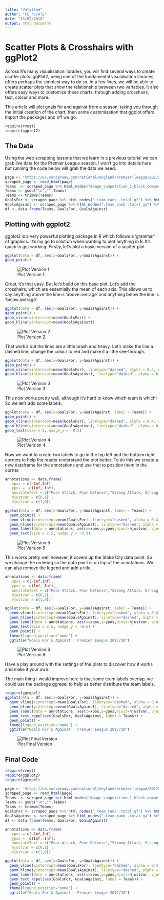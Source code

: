```yaml
---
title: "Untitled"
author: "FC_rSTATS"
date: "13/02/2018"
output: html_document
---
```

# Scatter Plots & Crosshairs with ggPlot2

Across R’s many visualisation libraries, you will find several ways to create scatter plots. ggPlot2, being one of the fundamental visualisation libraries, offers perhaps the simplest way to do so. In a few lines, we will be able to create scatter plots that show the relationship between two variables. It also offers easy ways to customise these charts, through adding crosshairs, text, colour and more.

This article will plot goals for and against from a season, taking you through the initial creation of the chart, then some customisation that ggplot offers. Import the packages and off we go.

```r
require(rvest)
require(ggplot2)
```

## The Data

Using the web scrapping lessons that we learn in a previous tutorial we can grab live data for the Premier League season. I won't go into details here but running the code below will grab the data we need. 

```r
page <- "https://uk.soccerway.com/national/england/premier-league/20172018/regular-season/r41547/?ICID=SN_01_01"
scraped_page <- read_html(page)
Teams  <- scraped_page %>% html_nodes("#page_competition_1_block_competition_tables_6_block_competition_league_table_1_table .large-link") %>% html_text() %>% as.character()
Teams <- gsub("\n","",Teams)
Teams <- trimws(Teams)
GoalsFor <- scraped_page %>% html_nodes(".team_rank .total_gf") %>% html_text() %>% as.numeric()
GoalsAgainst <- scraped_page %>% html_nodes(".team_rank .total_ga") %>% html_text() %>% as.numeric()
df <- data.frame(Teams, GoalsFor, GoalsAgainst)
```

## Plotting with ggplot2

ggplot2 is a very powerful plotting package in R which follows a 'grammar' of graphics. It's  my go to solution when wanting to plot anything in R. It's quick to get working. Firstly, let's plot a basic version of a scatter plot.

```r
ggplot(data = df, aes(x=GoalsFor, y=GoalsAgainst)) + 
geom_point() 
```

![Plot Version 1](/Users/Joe/plot1.png)

Great, it's that easy. But let's build on this base plot. Let's add the crosshairs, which are essentially the mean of each axis. This allows us to say anything above the line is 'above average' and anything below the line is 'below average'.

```r
ggplot(data = df, aes(x=GoalsFor, y=GoalsAgainst)) + 
geom_point() +
geom_vline(xintercept=mean(GoalsFor)) +
geom_hline(yintercept=mean(GoalsAgainst))
```

![Plot Version 2](/Users/Joe/plot2.png)

That work's but the lines are a little brash and heavy. Let's make the line a dashed line, change the colour to red and make it a little see-through. 

```r
ggplot(data = df, aes(x=GoalsFor, y=GoalsAgainst)) + 
geom_point() +
geom_vline(xintercept=mean(GoalsFor), linetype="dashed", alpha = 0.4, colour = "red") +
geom_hline(yintercept=mean(GoalsAgainst), linetype="dashed", alpha = 0.4, colour = "red")
```

![Plot Version 3](/Users/Joe/plot3.png)

This now works pretty well, although it's hard to know which team is which! So we let's add some labels. 

```r
ggplot(data = df, aes(x=GoalsFor, y=GoalsAgainst, label = Teams)) + 
geom_point() +
geom_vline(xintercept=mean(GoalsFor), linetype="dashed", alpha = 0.4, colour = "red") +
geom_hline(yintercept=mean(GoalsAgainst), linetype="dashed", alpha = 0.4, colour = "red") +
geom_text(size = 2, nudge_y = -0.5)
```

![Plot Version 4](/Users/Joe/plot4.png)

Now we want to create two labels to go in the top left and the bottom right corners to help the reader understand the plot better. To do this we create a new dataframe for the annotations and use that to position them in the corner. 

```r
annotations <- data.frame(
   xpos = c(-Inf,Inf),
   ypos =  c(Inf,-Inf),
   annotateText = c("Poor Attack, Poor Defense","Strong Attack, Strong Defense"),
   hjustvar = c(0,1) ,
   vjustvar = c(1,0))

ggplot(data = df, aes(x=GoalsFor, y=GoalsAgainst, label = Teams)) + 
  geom_point() + 
  geom_vline(xintercept=mean(GoalsFor), linetype="dashed", alpha = 0.4, colour = "red") +
  geom_hline(yintercept=mean(GoalsAgainst), linetype="dashed", alpha = 0.4, colour = "red") +
  geom_label(data = annotations, aes(x=xpos,y=ypos,hjust=hjustvar, vjust=vjustvar,label=annotateText, colour = "red")) +
  geom_text(size = 2.5, nudge_y = -0.5)
```

![Plot Version 5](/Users/Joe/plot5.png)

This works pretty well however, it covers up the Stoke City data point. So we change the ordering so the data point is on top of the annotations. We can also remove the legend and add a title. 

```r
annotations <- data.frame(
   xpos = c(-Inf,Inf),
   ypos =  c(Inf,-Inf),
   annotateText = c("Poor Attack, Poor Defense","Strong Attack, Strong Defense"),
   hjustvar = c(0,1) ,
   vjustvar = c(1,0))

ggplot(data = df, aes(x=GoalsFor, y=GoalsAgainst, label = Teams)) + 
  geom_vline(xintercept=mean(GoalsFor), linetype="dashed", alpha = 0.4, colour = "red") +
  geom_hline(yintercept=mean(GoalsAgainst), linetype="dashed", alpha = 0.4, colour = "red") +
  geom_label(data = annotations, aes(x=xpos,y=ypos,hjust=hjustvar, vjust=vjustvar,label=annotateText, colour = "red", size = 1)) +
  geom_text(size = 2.5, nudge_y = -0.5) +
  geom_point() +
  theme(legend.position="none") +
  ggtitle("Goals For & Against : Premier League 2017/18")
```

![Plot Version 6](/Users/Joe/plot6.png)

Have a play around with the settings of the plots to discover how it works and make it your own. 

The main thing I would improve here is that some team labels overlap, we could use the package ggrepel to help us better distribute the team labels. 


```r
require(ggrepel)
ggplot(data = df, aes(x=GoalsFor, y=GoalsAgainst)) + 
  geom_vline(xintercept=mean(GoalsFor), linetype="dashed", alpha = 0.4, colour = "red") +
  geom_hline(yintercept=mean(GoalsAgainst), linetype="dashed", alpha = 0.4, colour = "red") +
  geom_label(data = annotations, aes(x=xpos,y=ypos,hjust=hjustvar, vjust=vjustvar,label=annotateText, colour = "red", size = 1)) +
  geom_text_repel(aes(GoalsFor, GoalsAgainst, label = Teams)) +
  geom_point() +
  theme(legend.position="none") +
  ggtitle("Goals For & Against : Premier League 2017/18")
```

![Plot Final Version](/Users/Joe/plot7.png)

## Final Code

```r
require(rvest)
require(ggplot2)
require(ggrepel)

page <- "https://uk.soccerway.com/national/england/premier-league/20172018/regular-season/r41547/?ICID=SN_01_01"
scraped_page <- read_html(page)
Teams  <- scraped_page %>% html_nodes("#page_competition_1_block_competition_tables_6_block_competition_league_table_1_table .large-link") %>% html_text() %>% as.character()
Teams <- gsub("\n","",Teams)
Teams <- trimws(Teams)
GoalsFor <- scraped_page %>% html_nodes(".team_rank .total_gf") %>% html_text() %>% as.numeric()
GoalsAgainst <- scraped_page %>% html_nodes(".team_rank .total_ga") %>% html_text() %>% as.numeric()
df <- data.frame(Teams, GoalsFor, GoalsAgainst)

annotations <- data.frame(
   xpos = c(-Inf,Inf),
   ypos =  c(Inf,-Inf),
   annotateText = c("Poor Attack, Poor Defense","Strong Attack, Strong Defense"),
   hjustvar = c(0,1) ,
   vjustvar = c(1,0))

ggplot(data = df, aes(x=GoalsFor, y=GoalsAgainst)) + 
  geom_vline(xintercept=mean(GoalsFor), linetype="dashed", alpha = 0.4, colour = "red") +
  geom_hline(yintercept=mean(GoalsAgainst), linetype="dashed", alpha = 0.4, colour = "red") +
  geom_label(data = annotations, aes(x=xpos,y=ypos,hjust=hjustvar, vjust=vjustvar,label=annotateText, colour = "red", size = 1)) +
  geom_text_repel(aes(GoalsFor, GoalsAgainst, label = Teams)) +
  geom_point() +
  theme(legend.position="none") +
  ggtitle("Goals For & Against : Premier League 2017/18")
```


